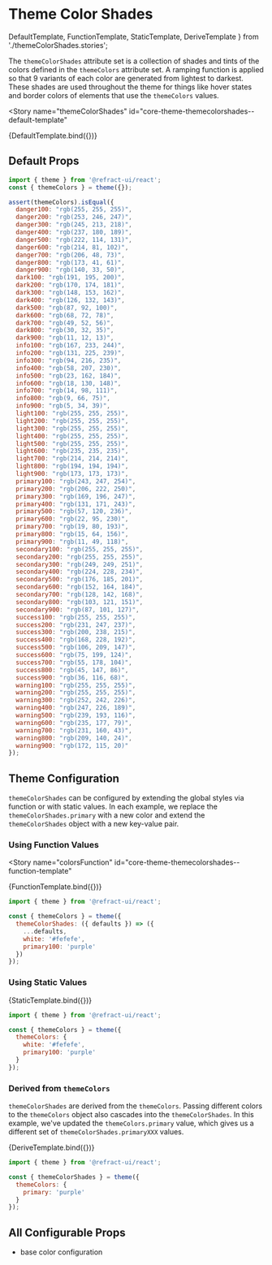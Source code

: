 # Theme Color Shades

  DefaultTemplate,
  FunctionTemplate,
  StaticTemplate,
  DeriveTemplate
} from './themeColorShades.stories';

<BreadCrumb token="themeColorShades" />

The `themeColorShades` attribute set is a collection of shades and tints of the colors defined in the `themeColors` attribute set. A ramping function is applied so that 9 variants of each color are generated from lightest to darkest. These shades are used throughout the theme for things like hover states and border colors of elements that use the `themeColors` values.

<Story
  name="themeColorShades"
  id="core-theme-themecolorshades--default-template"
>
  {DefaultTemplate.bind({})}
</Story>

## Default Props

```js
import { theme } from '@refract-ui/react';
const { themeColors } = theme({});

assert(themeColors).isEqual({
  danger100: "rgb(255, 255, 255)",
  danger200: "rgb(253, 246, 247)",
  danger300: "rgb(245, 213, 218)",
  danger400: "rgb(237, 180, 189)",
  danger500: "rgb(222, 114, 131)",
  danger600: "rgb(214, 81, 102)",
  danger700: "rgb(206, 48, 73)",
  danger800: "rgb(173, 41, 61)",
  danger900: "rgb(140, 33, 50)",
  dark100: "rgb(191, 195, 200)",
  dark200: "rgb(170, 174, 181)",
  dark300: "rgb(148, 153, 162)",
  dark400: "rgb(126, 132, 143)",
  dark500: "rgb(87, 92, 100)",
  dark600: "rgb(68, 72, 78)",
  dark700: "rgb(49, 52, 56)",
  dark800: "rgb(30, 32, 35)",
  dark900: "rgb(11, 12, 13)",
  info100: "rgb(167, 233, 244)",
  info200: "rgb(131, 225, 239)",
  info300: "rgb(94, 216, 235)",
  info400: "rgb(58, 207, 230)",
  info500: "rgb(23, 162, 184)",
  info600: "rgb(18, 130, 148)",
  info700: "rgb(14, 98, 111)",
  info800: "rgb(9, 66, 75)",
  info900: "rgb(5, 34, 39)",
  light100: "rgb(255, 255, 255)",
  light200: "rgb(255, 255, 255)",
  light300: "rgb(255, 255, 255)",
  light400: "rgb(255, 255, 255)",
  light500: "rgb(255, 255, 255)",
  light600: "rgb(235, 235, 235)",
  light700: "rgb(214, 214, 214)",
  light800: "rgb(194, 194, 194)",
  light900: "rgb(173, 173, 173)",
  primary100: "rgb(243, 247, 254)",
  primary200: "rgb(206, 222, 250)",
  primary300: "rgb(169, 196, 247)",
  primary400: "rgb(131, 171, 243)",
  primary500: "rgb(57, 120, 236)",
  primary600: "rgb(22, 95, 230)",
  primary700: "rgb(19, 80, 193)",
  primary800: "rgb(15, 64, 156)",
  primary900: "rgb(11, 49, 118)",
  secondary100: "rgb(255, 255, 255)",
  secondary200: "rgb(255, 255, 255)",
  secondary300: "rgb(249, 249, 251)",
  secondary400: "rgb(224, 228, 234)",
  secondary500: "rgb(176, 185, 201)",
  secondary600: "rgb(152, 164, 184)",
  secondary700: "rgb(128, 142, 168)",
  secondary800: "rgb(103, 121, 151)",
  secondary900: "rgb(87, 101, 127)",
  success100: "rgb(255, 255, 255)",
  success200: "rgb(231, 247, 237)",
  success300: "rgb(200, 238, 215)",
  success400: "rgb(168, 228, 192)",
  success500: "rgb(106, 209, 147)",
  success600: "rgb(75, 199, 124)",
  success700: "rgb(55, 178, 104)",
  success800: "rgb(45, 147, 86)",
  success900: "rgb(36, 116, 68)",
  warning100: "rgb(255, 255, 255)",
  warning200: "rgb(255, 255, 255)",
  warning300: "rgb(252, 242, 226)",
  warning400: "rgb(247, 226, 189)",
  warning500: "rgb(239, 193, 116)",
  warning600: "rgb(235, 177, 79)",
  warning700: "rgb(231, 160, 43)",
  warning800: "rgb(209, 140, 24)"​​,
  warning900: "rgb(172, 115, 20)"
});
```

## Theme Configuration

`themeColorShades` can be configured by extending the global styles via function or with static values. In each example, we replace the `themeColorShades.primary` with a new color and extend the `themeColorShades` object with a new key-value pair.

### Using Function Values

<Story
  name="colorsFunction"
  id="core-theme-themecolorshades--function-template"
>
  {FunctionTemplate.bind({})}
</Story>

```js
import { theme } from '@refract-ui/react';

const { themeColors } = theme({
  themeColorShades: ({ defaults }) => ({
    ...defaults,
    white: '#fefefe',
    primary100: 'purple'
  })
});
```

### Using Static Values

<Story name="colorsStatic" id="core-theme-themecolorshades--static-template">
  {StaticTemplate.bind({})}
</Story>

```js
import { theme } from '@refract-ui/react';

const { themeColors } = theme({
  themeColors: {
    white: '#fefefe',
    primary100: 'purple'
  }
});
```

### Derived from `themeColors`

`themeColorShades` are derived from the `themeColors`. Passing different colors to the `themeColors` object also cascades into the `themeColorShades`. In this example, we've updated the `themeColors.primary` value, which gives us a different set of `themeColorShades.primaryXXX` values.

<Story name="colorsDerive" id="core-theme-themecolorshades--derive-template">
  {DeriveTemplate.bind({})}
</Story>

```js
import { theme } from '@refract-ui/react';

const { themeColorShades } = theme({
  themeColors: {
    primary: 'purple'
  }
});
```

## All Configurable Props

- base color configuration
